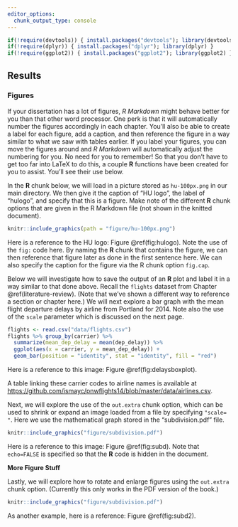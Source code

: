 ```yaml
---
editor_options: 
  chunk_output_type: console
---
```


```r
if(!require(devtools)) { install.packages("devtools"); library(devtools) }
if(!require(dplyr)) { install.packages("dplyr"); library(dplyr) }
if(!require(ggplot2)) { install.packages("ggplot2"); library(ggplot2) }
```

## Results {#b-results}

### Figures

If your dissertation has a lot of figures, _R Markdown_ might behave better for you than that other word processor.
One perk is that it will automatically number the figures accordingly in each chapter.
You'll also be able to create a label for each figure, add a caption, and then reference the figure in a way similar to what we saw with tables earlier.
If you label your figures, you can move the figures around and _R Markdown_ will automatically adjust the numbering for you.
No need for you to remember!
So that you don't have to get too far into LaTeX to do this, a couple **R** functions have been created for you to assist.
You'll see their use below.

<!--
One thing that may be annoying is the way _R Markdown_ handles "floats" like tables and figures (it's really \LaTeX's fault).
\LaTeX\ will try to find the best place to put your object based on the text around it and until you're really, truly done writing you should just leave it where it lies.
There are some optional arguments specified in the options parameter of the `label` function.
If you need to shift your figure around, it might be good to look here on tweaking the options argument:  <https://en.wikibooks.org/wiki/LaTeX/Floats,_Figures_and_Captions>

If you need a graphic or tabular material to be part of the text, you can just put it inline.
If you need it to appear in the list of figures or tables, it should be placed in a code chunk.
-->

In the **R** chunk below, we will load in a picture stored as `hu-100px.png` in our main directory.
We then give it the caption of "HU logo", the label of "hulogo", and specify that this is a figure.
Make note of the different **R** chunk options that are given in the R Markdown file (not shown in the knitted document).

<!--
In general, I recomend pre generating all your figures and then simply rendering them using ``knitr::include_graphics()` as demonstrated in the `\@ref(fig:hulogo)` figure.
This is because `ggplot` can sometimes take a while to render out (see `\@ref(fig:delaysboxplot)`) when dealing with a large dataset.
Do all the heavy lifting first, then the Kniting should be as fast as posible.
-->

```r
knitr::include_graphics(path = "figure/hu-100px.png")
```

Here is a reference to the HU logo: Figure \@ref(fig:hulogo).
Note the use of the `fig:` code here.
By naming the **R** chunk that contains the figure, we can then reference that figure later as done in the first sentence here.
We can also specify the caption for the figure via the R chunk option `fig.cap`.

\clearpage 

<!-- starts a new page and stops trying to place floats such as tables and figures -->

Below we will investigate how to save the output of an **R** plot and label it in a way similar to that done above.
Recall the `flights` dataset from Chapter \@ref(literature-review).
(Note that we've shown a different way to reference a section or chapter here.)
We will next explore a bar graph with the mean flight departure delays by airline from Portland for 2014.
Note also the use of the `scale` parameter which is discussed on the next page.

```r
flights <- read.csv("data/flights.csv")
flights %>% group_by(carrier) %>%
  summarize(mean_dep_delay = mean(dep_delay)) %>%
  ggplot(aes(x = carrier, y = mean_dep_delay)) +
  geom_bar(position = "identity", stat = "identity", fill = "red")
```

Here is a reference to this image: Figure \@ref(fig:delaysboxplot).

A table linking these carrier codes to airline names is available at <https://github.com/ismayc/pnwflights14/blob/master/data/airlines.csv>.

\clearpage

Next, we will explore the use of the `out.extra` chunk option, which can be used to shrink or expand an image loaded from a file by specifying `"scale= "`.
Here we use the mathematical graph stored in the "subdivision.pdf" file.

```r
knitr::include_graphics("figure/subdivision.pdf")
```

Here is a reference to this image: Figure \@ref(fig:subd).
Note that `echo=FALSE` is specified so that the **R** code is hidden in the document.

**More Figure Stuff**

Lastly, we will explore how to rotate and enlarge figures using the `out.extra` chunk option.
(Currently this only works in the PDF version of the book.)

```r
knitr::include_graphics("figure/subdivision.pdf")
```

As another example, here is a reference: Figure \@ref(fig:subd2).  
